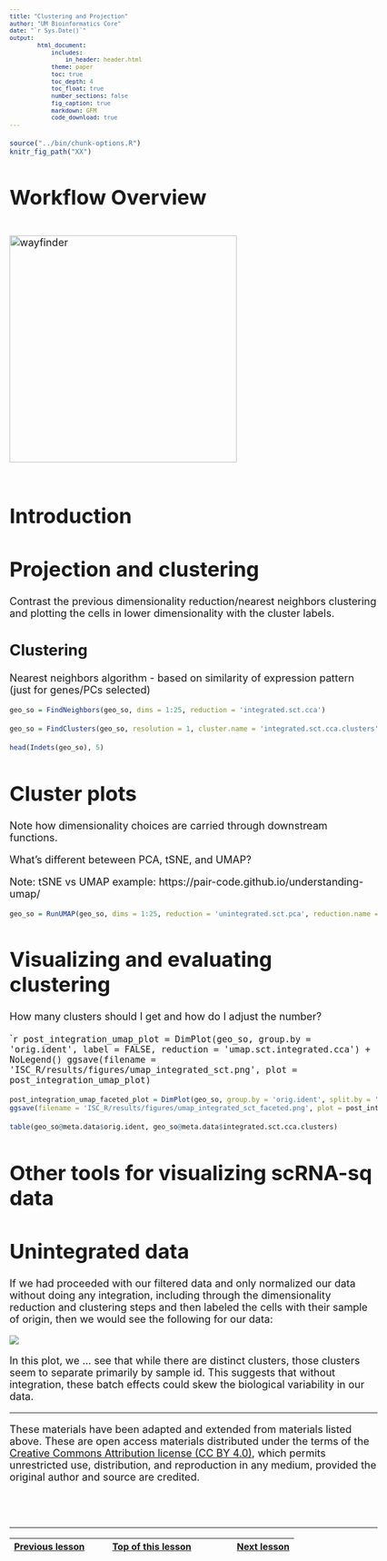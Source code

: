```yaml
---
title: "Clustering and Projection"
author: "UM Bioinformatics Core"
date: "`r Sys.Date()`"
output:
        html_document:
            includes:
                in_header: header.html
            theme: paper
            toc: true
            toc_depth: 4
            toc_float: true
            number_sections: false
            fig_caption: true
            markdown: GFM
            code_download: true
---
```


<style type="text/css">
body, td {
   font-size: 18px;
}
code.r{
  font-size: 12px;
}
pre {
  font-size: 12px
}
</style>

```r
source("../bin/chunk-options.R")
knitr_fig_path("XX")
```

# Workflow Overview {.unlisted .unnumbered}

<br/>
<img src="images/wayfinder/wayfinder.png" alt="wayfinder" style="height: 400px;"/>
<br/>
<br/>

# Introduction

<!--Add specific goals for section-->

# Projection and clustering

Contrast the previous dimensionality reduction/nearest neighbors clustering and plotting the cells in lower dimensionality with the cluster labels.


## Clustering

Nearest neighbors algorithm - based on similarity of expression pattern (just for genes/PCs selected)

<!-- per Ho Lab - The previous version of Seurat (v3) applied a graph-based clustering approach, building upon initial strategies in the development of the initial droplet based single cell technology([Macosko et al. 2015](https://www.ncbi.nlm.nih.gov/pmc/articles/PMC4481139/)). "Importantly, the distance metric which drives the clustering analysis (based on previously identified PCs) remains the same."

"However, approach in Seurat to partitioning the cellular distance matrix into clusters has dramatically improved. This approach was heavily inspired by recent publications which applied graph-based clustering approaches to scRNA-seq data ([Xu and Su 2015](https://academic.oup.com/bioinformatics/article/31/12/1974/214505)) and CyTOF data ([Levine et al. 2015](https://www.cell.com/cell/pdfExtended/S0092-8674(15)00637-6)). Briefly, these methods embed cells in a graph structure - for example a K-nearest neighbor (KNN) graph, with edges drawn between cells with similar feature expression patterns, and then attempt to partition this graph into highly interconnected ‘quasi-cliques’ or ‘communities’." -->


```r
geo_so = FindNeighbors(geo_so, dims = 1:25, reduction = 'integrated.sct.cca')
```

```r
geo_so = FindClusters(geo_so, resolution = 1, cluster.name = 'integrated.sct.cca.clusters')
```

```r
head(Indets(geo_so), 5)
```

# Cluster plots

Note how dimensionality choices are carried through downstream functions.

What's different beteween PCA, tSNE, and UMAP?

Note: tSNE vs UMAP example: https://pair-code.github.io/understanding-umap/ 

```r
geo_so = RunUMAP(geo_so, dims = 1:25, reduction = 'unintegrated.sct.pca', reduction.name = 'umap.unintegrated.sct.pca')
```

# Visualizing and evaluating clustering

How many clusters should I get and how do I adjust the number?

<!--- Show example of changing resolution?--->

````r
post_integration_umap_plot = DimPlot(geo_so, group.by = 'orig.ident', label = FALSE, reduction = 'umap.sct.integrated.cca') + NoLegend()
ggsave(filename = 'ISC_R/results/figures/umap_integrated_sct.png', plot = post_integration_umap_plot)
```

```r
post_integration_umap_faceted_plot = DimPlot(geo_so, group.by = 'orig.ident', split.by = 'integrated.sct.cca.clusters', label = FALSE, reduction = 'umap.sct.integrated.cca', ncol = 5) + NoLegend()
ggsave(filename = 'ISC_R/results/figures/umap_integrated_sct_faceted.png', plot = post_integration_umap_faceted_plot, width = 20, height = 16, units = 'in')
```

```r
table(geo_so@meta.data$orig.ident, geo_so@meta.data$integrated.sct.cca.clusters)


```



# Other tools for visualizing scRNA-sq data



# Unintegrated data

If we had proceeded with our filtered data and only normalized our data without doing any integration, including through the dimensionality reduction and clustering steps and then labeled the cells with their sample of origin, then we would see the following for our data:

<!--Add example of UMAP / sample labels for unintegrated data from analysis folder to images-->

![](umap_comparison_sct.png)



In this plot, we ... see that while there are distinct clusters, those clusters seem to separate primarily by sample id. This suggests that without integration, these batch effects could skew the biological variability in our data. <!--move this section to end of Projection module to contrast with integrated results-->


----

These materials have been adapted and extended from materials listed above. These are open access materials distributed under the terms of the [Creative Commons Attribution license (CC BY 4.0)](http://creativecommons.org/licenses/by/4.0/), which permits unrestricted use, distribution, and reproduction in any medium, provided the original author and source are credited.

<br/>
<br/>
<hr/>
| [Previous lesson](04-PCAandDimReduction.html) | [Top of this lesson](#top) | [Next lesson](06-MarkerVisualization.html) |
| :--- | :----: | ---: |

